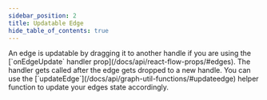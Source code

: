 ```yaml
---
sidebar_position: 2
title: Updatable Edge
hide_table_of_contents: true
---
```



<ExampleLayout>
An edge is updatable by dragging it to another handle if you are using the [`onEdgeUpdate` handler prop](/docs/api/react-flow-props/#edges). The handler gets called after the edge gets dropped to a new handle. You can use the [`updateEdge`](/docs/api/graph-util-functions/#updateedge) helper function to update your edges state accordingly.

<CodeViewer codePath="example-flows/UpdatableEdge" />
</ExampleLayout>
